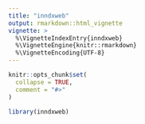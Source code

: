 ```yaml
---
title: "inndxweb"
output: rmarkdown::html_vignette
vignette: >
  %\VignetteIndexEntry{inndxweb}
  %\VignetteEngine{knitr::rmarkdown}
  %\VignetteEncoding{UTF-8}
---
```


```r
knitr::opts_chunk$set(
  collapse = TRUE,
  comment = "#>"
)
```

```r
library(inndxweb)
```
